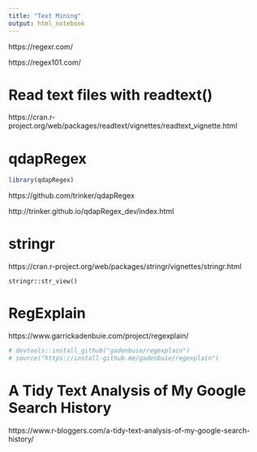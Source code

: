 ```yaml
---
title: "Text Mining"
output: html_notebook
---
```



https://regexr.com/

https://regex101.com/

# Read text files with readtext()

https://cran.r-project.org/web/packages/readtext/vignettes/readtext_vignette.html


# qdapRegex

```r
library(qdapRegex)
```


https://github.com/trinker/qdapRegex

http://trinker.github.io/qdapRegex_dev/index.html

# stringr

https://cran.r-project.org/web/packages/stringr/vignettes/stringr.html

```
stringr::str_view()
```


# RegExplain

https://www.garrickadenbuie.com/project/regexplain/


```r
# devtools::install_github("gadenbuie/regexplain")
# source("https://install-github.me/gadenbuie/regexplain")
```



# A Tidy Text Analysis of My Google Search History

https://www.r-bloggers.com/a-tidy-text-analysis-of-my-google-search-history/


